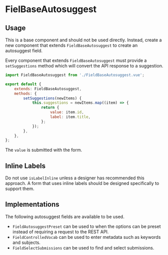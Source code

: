 

<Meta of={FieldBaseAutosuggestStories} />

# FielBaseAutosuggest

## Usage

This is a base component and should not be used directly. Instead, create a new component that extends `FieldBaseAutosuggest` to create an autosuggest field.

Every component that extends `FieldBaseAutosuggest` must provide a `setSuggestions` method which will convert the API response to a suggestion.

```js
import FieldBaseAutosuggest from './FieldBaseAutosuggest.vue';

export default {
	extends: FieldBaseAutosuggest,
	methods: {
		setSuggestions(newItems) {
			this.suggestions = newItems.map((item) => {
				return {
					value: item.id,
					label: item.title,
				};
			});
		},
	},
};
```

The `value` is submitted with the form.

## Inline Labels

Do not use `isLabelInline` unless a designer has recommended this approach. A form that uses inline labels should be designed specifically to support them.

## Implementations

The following autosuggest fields are available to be used.

- `FieldAutosuggestPreset` can be used to when the options can be preset instead of requiring a request to the REST API.
- `FieldControlledVocab` can be used to enter metadata such as keywords and subjects.
- `FieldSelectSubmissions` can be used to find and select submissions.

<Primary />
<Controls />
